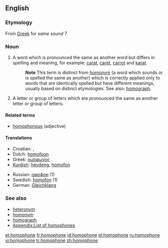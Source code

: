 {{wikipedia}}
==English==

===Etymology===
{{nyms}}
From [[Greek]] for ''same sound''
7

===Noun===
{{en-noun}}

# A word which is pronounced the same as another word but differs in spelling and meaning, for example: [[carat]], [[caret]], [[carrot]] and [[karat]].
#: '''Note''' This term is distinct from [[homonym]] (a word which sounds or is spelled the same as another) which is correctly applied only to words that are identically spelled but have different meanings, usually based on distinct etymologies. See also: [[homograph]].
# A letter or group of letters which are pronounced the same as another letter or group of letters.

====Related terms====
*[[homophonous]] (adjective)

====Translations====
{{top}}
*Croatian: {{t-|hr|homofon|m}}, {{t-|hr|istozvučnica|f}}
*Dutch: [[homofoon]] {{m}}
*Greek: [[ομόφωνος]] {{m}}
*[[Kurdish]]: [[hevdeng]], [[homofon]]
{{mid}}
*Russian: [[омофон]] {{m}} (1)
*Swedish: [[homofon]] (1) {{c}}
*German: [[Gleichklang]] {{m}}
{{bottom}}

===See also===
*[[heteronym]]
*[[homonym]]
*[[homograph]]
*[[Appendix:List of homophones]]

[[et:homophone]]
[[fr:homophone]]
[[id:homophone]]
[[pl:homophone]]
[[ru:homophone]]
[[vi:homophone]]
[[tr:homophone]]
[[zh:homophone]]